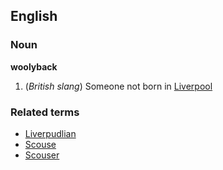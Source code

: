 ==English==
===Noun===
'''woolyback'''
#(''British slang'') Someone not born in [[Liverpool]]
===Related terms===
*[[Liverpudlian]]
*[[Scouse]]
*[[Scouser]]